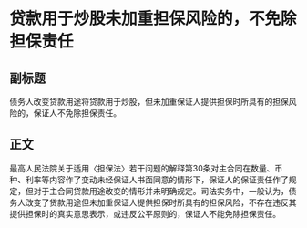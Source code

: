 # 贷款用于炒股未加重担保风险的，不免除担保责任
## 副标题
债务人改变贷款用途将贷款用于炒股，但未加重保证人提供担保时所具有的担保风险的，保证人不免除担保责任。
## 正文
最高人民法院关于适用〈担保法〉若干问题的解释第30条对主合同在数量、币种、利率等内容作了变动未经保证人书面同意的情形下，保证人的保证责任作了规定，但对于主合同贷款用途改变的情形并未明确规定。司法实务中，一般认为，债务人改变了贷款用途但未加重保证人提供担保时所具有的担保风险，不存在违反其提供担保时的真实意思表示，或违反公平原则的，保证人不能免除担保责任。